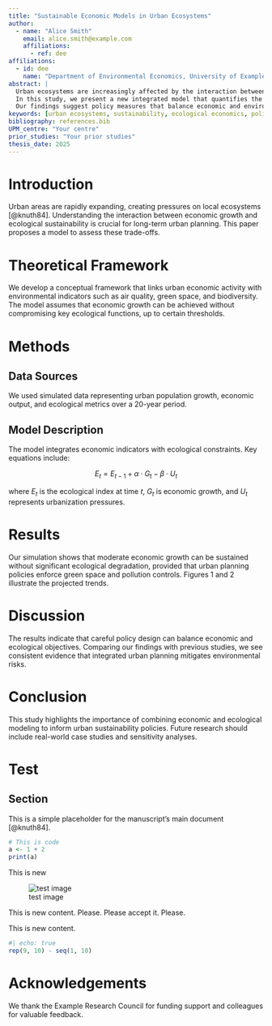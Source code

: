 ```yaml
---
title: "Sustainable Economic Models in Urban Ecosystems"
author:
  - name: "Alice Smith"
    email: alice.smith@example.com
    affiliations:
      - ref: dee
affiliations:
  - id: dee
    name: "Department of Environmental Economics, University of Example"
abstract: |
  Urban ecosystems are increasingly affected by the interaction between economic growth and environmental sustainability.
  In this study, we present a new integrated model that quantifies the trade-offs between urban development and ecological preservation.
  Our findings suggest policy measures that balance economic and environmental objectives.
keywords: [urban ecosystems, sustainability, ecological economics, policy modeling]
bibliography: references.bib
UPM_centre: "Your centre"
prior_studies: "Your prior studies"
thesis_date: 2025
---
```


# Introduction

Urban areas are rapidly expanding, creating pressures on local ecosystems [@knuth84]. Understanding the interaction between economic growth and ecological sustainability is crucial for long-term urban planning. This paper proposes a model to assess these trade-offs.

# Theoretical Framework

We develop a conceptual framework that links urban economic activity with environmental indicators such as air quality, green space, and biodiversity. The model assumes that economic growth can be achieved without compromising key ecological functions, up to certain thresholds.

# Methods

## Data Sources

We used simulated data representing urban population growth, economic output, and ecological metrics over a 20-year period.

## Model Description

The model integrates economic indicators with ecological constraints. Key equations include:

$$
E_t = E_{t-1} + \alpha \cdot G_t - \beta \cdot U_t
$$

where $E_t$ is the ecological index at time $t$, $G_t$ is economic growth, and $U_t$ represents urbanization pressures.

# Results

Our simulation shows that moderate economic growth can be sustained without significant ecological degradation, provided that urban planning policies enforce green space and pollution controls. Figures 1 and 2 illustrate the projected trends.

# Discussion

The results indicate that careful policy design can balance economic and ecological objectives. Comparing our findings with previous studies, we see consistent evidence that integrated urban planning mitigates environmental risks.

# Conclusion

This study highlights the importance of combining economic and ecological modeling to inform urban sustainability policies. Future research should include real-world case studies and sensitivity analyses.

# Test

## Section
This is a simple placeholder for the manuscript's main document [@knuth84].

```r
# This is code
a <- 1 + 2
print(a)
```

This is new 

![test image](imgs/test.png)

This is new content. Please. Please accept it. Please.

This is new content.

```r
#| echo: true
rep(9, 10) - seq(1, 10)
```

# Acknowledgements {.unnumbered}

We thank the Example Research Council for funding support and colleagues for valuable feedback.
